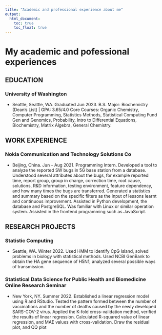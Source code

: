 ```yaml
---
title: "Academic and professional experience about me"
output: 
  html_document:
    toc: true
    toc_float: true
---
```


# My academic and pofessional experiences

## EDUCATION			
### University of Washington 
- Seattle, Seattle, WA. Graduated Jun 2023. 
B.S. Major: Biochemistry (Dean’s List) | GPA: 3.65/4.0 
Core Courses: Organic Chemistry, Computer Programming, Statistics Methods, Statistical Computing
Fund Gen and Genomics, Probability, Intro to Differential Equations, Biochemistry, Matrix Algebra, General Chemistry.

## WORK EXPERIENCE			
### Nokia Communication and Technology Solutions Co 
- Beijing, China. Jun - Aug 2021. 
Programming Intern. 
Developed a tool to analyze the reported SW bugs in 5G base station from a database. 
Understood several attributes about the bugs, for example reported time, report group, group in charge, correction time, root cause, solutions, R&D information, testing environment, feature dependency, and how many times the bugs are transferred.
Generated a statistics and summary based on the specific filters as the input of lessons learnt and continuous improvement. 
Assisted in Python development, the database and PostgreSQL. 
Was familiar with Linux or similar operation system. 
Assisted in the frontend programming such as JavaScript.

## RESEARCH PROJECTS 
### Statistic Computing
- Seattle, WA. Winter 2022. 
Used HMM to identify CpG Island, solved problems in biology with statistical methods.
Used NCBI GenBank to obtain the HA gene sequence of H5N1, analyzed several possible ways of transmission.

### Statistical Data Science for Public Health and Biomedicine Online Research Seminar
- New York, NY. Summer 2022. 
Established a linear regression model using R and RStudio.
Tested the pattern formed between the number of vaccinations and the number of deaths caused by the newly developed SARS-COV-2 virus.
Applied the K-fold cross-validation method, verified the results of linear regression.
Calculated R-squared value of linear regression, and MAE values with cross-validation. Draw the residual plot, and QQ plot
